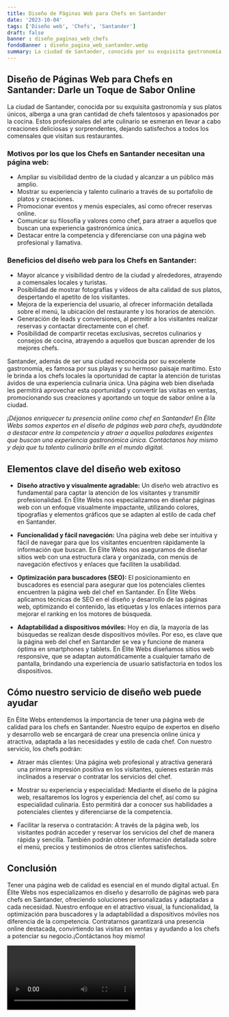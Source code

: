 ```yaml
---
title: Diseño de Páginas Web para Chefs en Santander
date: '2023-10-04'
tags: ['Diseño web', 'Chefs', 'Santander']
draft: false
banner : diseño_paginas_web_chefs
fondoBanner : diseño_pagina_web_santander.webp
summary: La ciudad de Santander, conocida por su exquisita gastronomía y sus platos únicos, alberga a una gran cantidad de chefs talentosos y apasionados por la cocina. Estos profesionales del arte culinario se esmeran en llevar a cabo creaciones deliciosas y sorprendentes, dejando satisfechos a todos los comensales que visitan sus restaurantes.
---
```


## Diseño de Páginas Web para Chefs en Santander: Darle un Toque de Sabor Online

La ciudad de Santander, conocida por su exquisita gastronomía y sus platos únicos, alberga a una gran cantidad de chefs talentosos y apasionados por la cocina. Estos profesionales del arte culinario se esmeran en llevar a cabo creaciones deliciosas y sorprendentes, dejando satisfechos a todos los comensales que visitan sus restaurantes.

### Motivos por los que los Chefs en Santander necesitan una página web:

- Ampliar su visibilidad dentro de la ciudad y alcanzar a un público más amplio.
- Mostrar su experiencia y talento culinario a través de su portafolio de platos y creaciones.
- Promocionar eventos y menús especiales, así como ofrecer reservas online.
- Comunicar su filosofía y valores como chef, para atraer a aquellos que buscan una experiencia gastronómica única.
- Destacar entre la competencia y diferenciarse con una página web profesional y llamativa.

### Beneficios del diseño web para los Chefs en Santander:

- Mayor alcance y visibilidad dentro de la ciudad y alrededores, atrayendo a comensales locales y turistas.
- Posibilidad de mostrar fotografías y vídeos de alta calidad de sus platos, despertando el apetito de los visitantes.
- Mejora de la experiencia del usuario, al ofrecer información detallada sobre el menú, la ubicación del restaurante y los horarios de atención.
- Generación de leads y conversiones, al permitir a los visitantes realizar reservas y contactar directamente con el chef.
- Posibilidad de compartir recetas exclusivas, secretos culinarios y consejos de cocina, atrayendo a aquellos que buscan aprender de los mejores chefs.

Santander, además de ser una ciudad reconocida por su excelente gastronomía, es famosa por sus playas y su hermoso paisaje marítimo. Esto le brinda a los chefs locales la oportunidad de captar la atención de turistas ávidos de una experiencia culinaria única. Una página web bien diseñada les permitirá aprovechar esta oportunidad y convertir las visitas en ventas, promocionando sus creaciones y aportando un toque de sabor online a la ciudad.

*¡Déjanos enriquecer tu presencia online como chef en Santander! En Élite Webs somos expertos en el diseño de páginas web para chefs, ayudándote a destacar entre la competencia y atraer a aquellos paladares exigentes que buscan una experiencia gastronómica única. Contáctanos hoy mismo y deja que tu talento culinario brille en el mundo digital.*

<GifSeo />

<Cta />

## Elementos clave del diseño web exitoso

- **Diseño atractivo y visualmente agradable:** Un diseño web atractivo es fundamental para captar la atención de los visitantes y transmitir profesionalidad. En Élite Webs nos especializamos en diseñar páginas web con un enfoque visualmente impactante, utilizando colores, tipografías y elementos gráficos que se adapten al estilo de cada chef en Santander.

- **Funcionalidad y fácil navegación:** Una página web debe ser intuitiva y fácil de navegar para que los visitantes encuentren rápidamente la información que buscan. En Élite Webs nos aseguramos de diseñar sitios web con una estructura clara y organizada, con menús de navegación efectivos y enlaces que faciliten la usabilidad.

- **Optimización para buscadores (SEO):** El posicionamiento en buscadores es esencial para asegurar que los potenciales clientes encuentren la página web del chef en Santander. En Élite Webs aplicamos técnicas de SEO en el diseño y desarrollo de las páginas web, optimizando el contenido, las etiquetas y los enlaces internos para mejorar el ranking en los motores de búsqueda.

- **Adaptabilidad a dispositivos móviles:** Hoy en día, la mayoría de las búsquedas se realizan desde dispositivos móviles. Por eso, es clave que la página web del chef en Santander se vea y funcione de manera óptima en smartphones y tablets. En Élite Webs diseñamos sitios web responsive, que se adaptan automáticamente a cualquier tamaño de pantalla, brindando una experiencia de usuario satisfactoria en todos los dispositivos.

## Cómo nuestro servicio de diseño web puede ayudar

En Élite Webs entendemos la importancia de tener una página web de calidad para los chefs en Santander. Nuestro equipo de expertos en diseño y desarrollo web se encargará de crear una presencia online única y atractiva, adaptada a las necesidades y estilo de cada chef. Con nuestro servicio, los chefs podrán:

- Atraer más clientes: Una página web profesional y atractiva generará una primera impresión positiva en los visitantes, quienes estarán más inclinados a reservar o contratar los servicios del chef.

- Mostrar su experiencia y especialidad: Mediante el diseño de la página web, resaltaremos los logros y experiencia del chef, así como su especialidad culinaria. Esto permitirá dar a conocer sus habilidades a potenciales clientes y diferenciarse de la competencia.

- Facilitar la reserva o contratación: A través de la página web, los visitantes podrán acceder y reservar los servicios del chef de manera rápida y sencilla. También podrán obtener información detallada sobre el menú, precios y testimonios de otros clientes satisfechos.

## Conclusión

Tener una página web de calidad es esencial en el mundo digital actual. En Élite Webs nos especializamos en diseño y desarrollo de páginas web para chefs en Santander, ofreciendo soluciones personalizadas y adaptadas a cada necesidad. Nuestro enfoque en el atractivo visual, la funcionalidad, la optimización para buscadores y la adaptabilidad a dispositivos móviles nos diferencia de la competencia. Contratarnos garantizará una presencia online destacada, convirtiendo las visitas en ventas y ayudando a los chefs a potenciar su negocio.¡Contáctanos hoy mismo!

<Video />

<CtaBot job='Chefs' city='Santander'/>

<Gmaps query='Santander+españa+maps' />